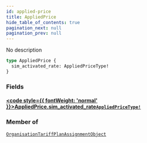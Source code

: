 ```yaml
---
id: applied-price
title: AppliedPrice
hide_table_of_contents: true
pagination_next: null
pagination_prev: null
---
```








No description

```graphql
type AppliedPrice {
  sim_activated_rate: AppliedPriceType!
}
```


### Fields

#### [<code style={{ fontWeight: 'normal' }}>AppliedPrice.<b>sim_activated_rate</b></code>](#)<Bullet />[`AppliedPriceType!`](/graphql/objects/applied-price-type) <Badge class="secondary" text="non-null"/> <Badge class="secondary" text="object"/>
> 
> 



### Member of

[`OrganisationTariffPlanAssignmentObject`](/graphql/objects/organisation-tariff-plan-assignment-object)  <Badge class="secondary" text="object"/>




